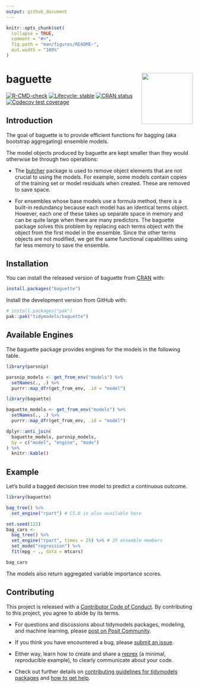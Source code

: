 ```yaml
---
output: github_document
---
```


<!-- README.md is generated from README.Rmd. Please edit that file -->

```r
knitr::opts_chunk$set(
  collapse = TRUE,
  comment = "#>",
  fig.path = "man/figures/README-",
  out.width = "100%"
)
```

# baguette <a href="https://baguette.tidymodels.org/"><img src="man/figures/logo.png" align="right" height="138" /></a>

<!-- badges: start -->
[![R-CMD-check](https://github.com/tidymodels/baguette/actions/workflows/R-CMD-check.yaml/badge.svg)](https://github.com/tidymodels/baguette/actions/workflows/R-CMD-check.yaml)
[![Lifecycle: stable](https://img.shields.io/badge/lifecycle-stable-brightgreen.svg)](https://lifecycle.r-lib.org/articles/stages.html#stable)
[![CRAN status](https://www.r-pkg.org/badges/version/baguette)](https://cran.r-project.org/package=baguette)
[![Codecov test coverage](https://codecov.io/gh/tidymodels/baguette/branch/main/graph/badge.svg)](https://app.codecov.io/gh/tidymodels/baguette?branch=main)
<!-- badges: end -->

## Introduction

The goal of baguette is to provide efficient functions for bagging (aka bootstrap aggregating) ensemble models.

The model objects produced by baguette are kept smaller than they would otherwise be through two operations:

- The [butcher](https://butcher.tidymodels.org/) package is used to remove object elements that are not crucial to using the models. For example, some models contain copies of the training set or model residuals when created. These are removed to save space.

- For ensembles whose base models use a formula method, there is a built-in redundancy because each model has an identical terms object. However, each one of these takes up separate space in memory and can be quite large when there are many predictors. The baguette package solves this problem by replacing each terms object with the object from the first model in the ensemble. Since the other terms objects are not modified, we get the same functional capabilities using far less memory to save the ensemble.

## Installation

You can install the released version of baguette from [CRAN](https://CRAN.R-project.org) with:

``` r
install.packages("baguette")
```

Install the development version from GitHub with:

``` r
# install.packages("pak")
pak::pak("tidymodels/baguette")
```

## Available Engines

The baguette package provides engines for the models in the following table.

```r
library(parsnip)

parsnip_models <- get_from_env("models") %>%
  setNames(., .) %>%
  purrr::map_dfr(get_from_env, .id = "model")

library(baguette)

baguette_models <- get_from_env("models") %>%
  setNames(., .) %>%
  purrr::map_dfr(get_from_env, .id = "model")

dplyr::anti_join(
  baguette_models, parsnip_models, 
  by = c("model", "engine", "mode")
) %>%
  knitr::kable()
```

## Example

Let's build a bagged decision tree model to predict a continuous outcome.

```r
library(baguette)

bag_tree() %>% 
  set_engine("rpart") # C5.0 is also available here

set.seed(123)
bag_cars <- 
  bag_tree() %>% 
  set_engine("rpart", times = 25) %>% # 25 ensemble members 
  set_mode("regression") %>% 
  fit(mpg ~ ., data = mtcars)

bag_cars
```

The models also return aggregated variable importance scores.

## Contributing

This project is released with a [Contributor Code of Conduct](https://contributor-covenant.org/version/2/1/CODE_OF_CONDUCT.html). By contributing to this project, you agree to abide by its terms.

- For questions and discussions about tidymodels packages, modeling, and machine learning, please [post on Posit Community](https://forum.posit.co/new-topic?category_id=15&tags=tidymodels,question).

- If you think you have encountered a bug, please [submit an issue](https://github.com/tidymodels/baguette/issues).

- Either way, learn how to create and share a [reprex](https://reprex.tidyverse.org/articles/articles/learn-reprex.html) (a minimal, reproducible example), to clearly communicate about your code.

- Check out further details on [contributing guidelines for tidymodels packages](https://www.tidymodels.org/contribute/) and [how to get help](https://www.tidymodels.org/help/).


